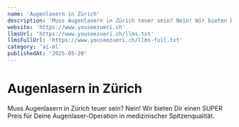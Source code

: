 ```yaml
---
name: 'Augenlasern in Zürich'
description: 'Muss Augenlasern in Zürich teuer sein? Nein! Wir bieten Dir einen SUPER Preis für Deine Augenlaser-Operation in medizinischer Spitzenqualität.'
website: 'https://www.youseezueri.ch'
llmsUrl: 'https://www.youseezueri.ch/llms.txt'
llmsFullUrl: 'https://www.youseezueri.ch/llms-full.txt'
category: 'ai-ml'
publishedAt: '2025-05-20'
---
```


# Augenlasern in Zürich

Muss Augenlasern in Zürich teuer sein? Nein! Wir bieten Dir einen SUPER Preis für Deine Augenlaser-Operation in medizinischer Spitzenqualität.
